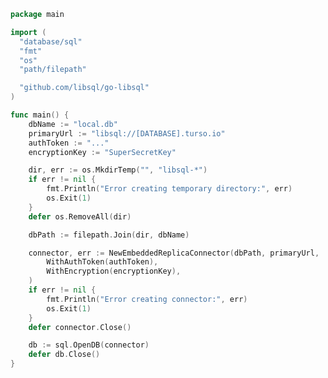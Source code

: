 ```go Go
package main

import (
  "database/sql"
  "fmt"
  "os"
  "path/filepath"

  "github.com/libsql/go-libsql"
)

func main() {
    dbName := "local.db"
    primaryUrl := "libsql://[DATABASE].turso.io"
    authToken := "..."
    encryptionKey := "SuperSecretKey"

    dir, err := os.MkdirTemp("", "libsql-*")
    if err != nil {
        fmt.Println("Error creating temporary directory:", err)
        os.Exit(1)
    }
    defer os.RemoveAll(dir)

    dbPath := filepath.Join(dir, dbName)

    connector, err := NewEmbeddedReplicaConnector(dbPath, primaryUrl,
        WithAuthToken(authToken),
        WithEncryption(encryptionKey),
    )
    if err != nil {
        fmt.Println("Error creating connector:", err)
        os.Exit(1)
    }
    defer connector.Close()

    db := sql.OpenDB(connector)
    defer db.Close()
}
```
